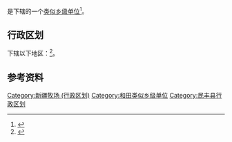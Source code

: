 {{中国乡级行政区|65/32/27/400/000}}
'''{{PAGENAMEBASE}}'''是{{PRC admin/fullname|65/32/27/400/000|3}}下辖的一个[[类似乡级单位|类似乡级单位]]<ref>{{PRC admin/ref sgc|{{PRC admin/parent|65/32/27/400/000}}}}</ref>。

== 行政区划 ==

{{PAGENAMEBASE}}下辖以下地区：<ref>{{PRC admin/ref sgc|65/32/27/400/000}}</ref>{{PRC admin/children|65/32/27/400/000}}。

== 参考资料 ==

{{reflist}}

{{民丰县行政区划}}
{{新疆行政区划小作品}}

[[Category:新疆牧场_(行政区划)|Category:新疆牧场 (行政区划)]]
[[Category:和田类似乡级单位|Category:和田类似乡级单位]]
[[Category:民丰县行政区划|Category:民丰县行政区划]]